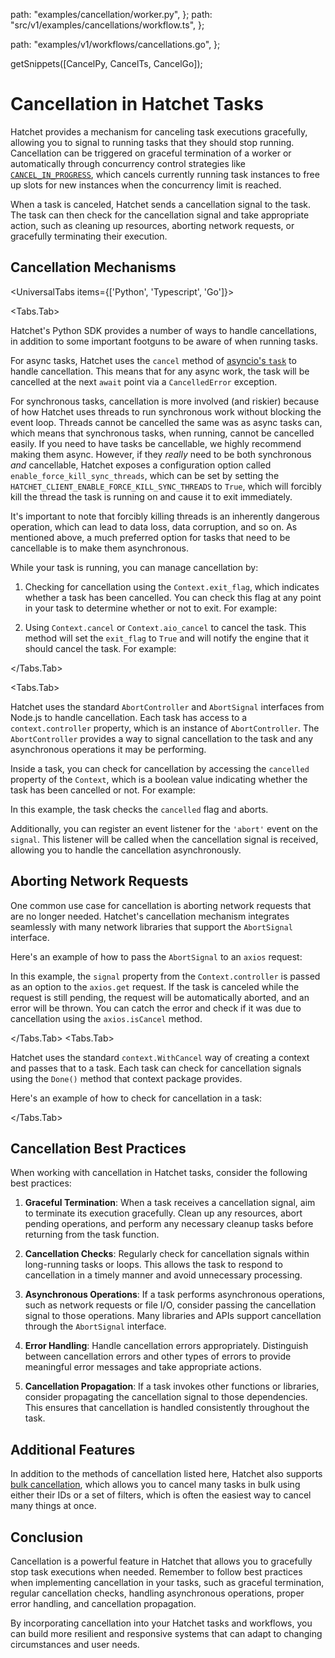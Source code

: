 
  path: "examples/cancellation/worker.py",
};
  path: "src/v1/examples/cancellations/workflow.ts",
};

  path: "examples/v1/workflows/cancellations.go",
};

  getSnippets([CancelPy, CancelTs, CancelGo]);

# Cancellation in Hatchet Tasks

Hatchet provides a mechanism for canceling task executions gracefully, allowing you to signal to running tasks that they should stop running. Cancellation can be triggered on graceful termination of a worker or automatically through concurrency control strategies like [`CANCEL_IN_PROGRESS`](./concurrency.mdx#cancel_in_progress), which cancels currently running task instances to free up slots for new instances when the concurrency limit is reached.

When a task is canceled, Hatchet sends a cancellation signal to the task. The task can then check for the cancellation signal and take appropriate action, such as cleaning up resources, aborting network requests, or gracefully terminating their execution.

## Cancellation Mechanisms

<UniversalTabs items={['Python', 'Typescript', 'Go']}>

<Tabs.Tab>

Hatchet's Python SDK provides a number of ways to handle cancellations, in addition to some important footguns to be aware of when running tasks.

For async tasks, Hatchet uses the `cancel` method of [asyncio's `task`](https://docs.python.org/3/library/asyncio-task.html#task-cancellation) to handle cancellation. This means that for any async work, the task will be cancelled at the next `await` point via a `CancelledError` exception.

For synchronous tasks, cancellation is more involved (and riskier) because of how Hatchet uses threads to run synchronous work without blocking the event loop. Threads cannot be cancelled the same was as async tasks can, which means that synchronous tasks, when running, cannot be cancelled easily. If you need to have tasks be cancellable, we highly recommend making them async. However, if they _really_ need to be both synchronous _and_ cancellable, Hatchet exposes a configuration option called `enable_force_kill_sync_threads`, which can be set by setting the `HATCHET_CLIENT_ENABLE_FORCE_KILL_SYNC_THREADS` to `True`, which will forcibly kill the thread the task is running on and cause it to exit immediately.

<Callout type="warning" emoji="⚠️">
  It's important to note that forcibly killing threads is an inherently
  dangerous operation, which can lead to data loss, data corruption, and so on.
  As mentioned above, a much preferred option for tasks that need to be
  cancellable is to make them asynchronous.
</Callout>

While your task is running, you can manage cancellation by:

1. Checking for cancellation using the `Context.exit_flag`, which indicates whether a task has been cancelled. You can check this flag at any point in your task to determine whether or not to exit. For example:

<GithubSnippet src={CancelPy} target="Checking exit flag" />

2. Using `Context.cancel` or `Context.aio_cancel` to cancel the task. This method will set the `exit_flag` to `True` and will notify the engine that it should cancel the task. For example:

<GithubSnippet src={CancelPy} target="Self-cancelling task" />

</Tabs.Tab>

<Tabs.Tab>

Hatchet uses the standard `AbortController` and `AbortSignal` interfaces from Node.js to handle cancellation. Each task has access to a `context.controller` property, which is an instance of `AbortController`. The `AbortController` provides a way to signal cancellation to the task and any asynchronous operations it may be performing.

Inside a task, you can check for cancellation by accessing the `cancelled` property of the `Context`, which is a boolean value indicating whether the task has been cancelled or not. For example:

<GithubSnippet src={CancelTs} target="Declaring a Task" />

In this example, the task checks the `cancelled` flag and aborts.

Additionally, you can register an event listener for the `'abort'` event on the `signal`. This listener will be called when the cancellation signal is received, allowing you to handle the cancellation asynchronously.

## Aborting Network Requests

One common use case for cancellation is aborting network requests that are no longer needed. Hatchet's cancellation mechanism integrates seamlessly with many network libraries that support the `AbortSignal` interface.

Here's an example of how to pass the `AbortSignal` to an `axios` request:

<GithubSnippet src={CancelTs} target="Abort Signal" />

In this example, the `signal` property from the `Context.controller` is passed as an option to the `axios.get` request. If the task is canceled while the request is still pending, the request will be automatically aborted, and an error will be thrown. You can catch the error and check if it was due to cancellation using the `axios.isCancel` method.

</Tabs.Tab>
<Tabs.Tab>

Hatchet uses the standard `context.WithCancel` way of creating a context and passes that to a task. Each task can check for cancellation signals using the `Done()` method that context package provides.

Here's an example of how to check for cancellation in a task:

<GithubSnippet src={CancelGo} target="Cancelled task" />

</Tabs.Tab>
</UniversalTabs>

## Cancellation Best Practices

When working with cancellation in Hatchet tasks, consider the following best practices:

1. **Graceful Termination**: When a task receives a cancellation signal, aim to terminate its execution gracefully. Clean up any resources, abort pending operations, and perform any necessary cleanup tasks before returning from the task function.

2. **Cancellation Checks**: Regularly check for cancellation signals within long-running tasks or loops. This allows the task to respond to cancellation in a timely manner and avoid unnecessary processing.

3. **Asynchronous Operations**: If a task performs asynchronous operations, such as network requests or file I/O, consider passing the cancellation signal to those operations. Many libraries and APIs support cancellation through the `AbortSignal` interface.

4. **Error Handling**: Handle cancellation errors appropriately. Distinguish between cancellation errors and other types of errors to provide meaningful error messages and take appropriate actions.

5. **Cancellation Propagation**: If a task invokes other functions or libraries, consider propagating the cancellation signal to those dependencies. This ensures that cancellation is handled consistently throughout the task.

## Additional Features

In addition to the methods of cancellation listed here, Hatchet also supports [bulk cancellation](./bulk-retries-and-cancellations.mdx), which allows you to cancel many tasks in bulk using either their IDs or a set of filters, which is often the easiest way to cancel many things at once.

## Conclusion

Cancellation is a powerful feature in Hatchet that allows you to gracefully stop task executions when needed. Remember to follow best practices when implementing cancellation in your tasks, such as graceful termination, regular cancellation checks, handling asynchronous operations, proper error handling, and cancellation propagation.

By incorporating cancellation into your Hatchet tasks and workflows, you can build more resilient and responsive systems that can adapt to changing circumstances and user needs.
